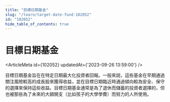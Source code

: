 ```yaml
---
title: "目標日期基金"
slug: "/learn/target-date-fund-102052"
id: "102052"
hide_table_of_contents: true
---
```



# 目標日期基金

<ArticleMeta id={102052} updatedAt={'2023-09-26 13:59:00'} />
<div className='border-solid border-b border-t-0 my-4 border-[var(--ifm-color-gray-300)]' />

目標日期基金旨在在特定日期最大化投資者回報。一般來説，這些基金在早期通過關注風險較高的成長股來獲得收益，並在目標日期臨近時通過傾向較為安全、保守的選擇來保持這些收益。目標日期基金通常是為了退休而儲蓄的投資者選擇的，但也被那些為了未來的大額開支（比如孩子的大學學費）而努力的人所使用。
